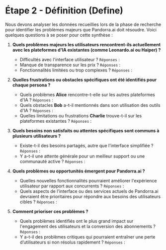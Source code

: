 # Étape 2 - Définition (Define)

Nous devons analyser les données recueillies lors de la phase de recherche pour identifier les problèmes majeurs que Pandorra.ai doit résoudre. Voici quelques questions à se poser pour cette synthèse :

1. **Quels problèmes majeurs les utilisateurs rencontrent-ils actuellement avec les plateformes d'IA existantes (comme Leonardo.ai ou Haiper) ?**
    - Difficultés avec l'interface utilisateur ?
	    `Réponses` :
    - Manque de transparence sur les prix ?
	    `Réponses` :
    - Fonctionnalités limitées ou trop complexes ?
	    `Réponses` :
    
2. **Quelles frustrations ou obstacles spécifiques ont été identifiés pour chaque persona ?**
    - Quels problèmes **Alice** rencontre-t-elle sur les autres plateformes d'IA ?
	    `Réponses` :
    - Quels obstacles **Bob** a-t-il mentionnés dans son utilisation des outils d'IA ?
	    `Réponses` :
    - Quelles limitations ou frustrations **Charlie** trouve-t-il sur les plateformes existantes ?
	    `Réponses` :
    
3. **Quels besoins non satisfaits ou attentes spécifiques sont communs à plusieurs utilisateurs ?**
    - Existe-t-il des besoins partagés, autre que l'interface simplifiée ?
	    `Réponses` :
    - Y a-t-il une attente générale pour un meilleur support ou une communauté active ?
	    `Réponses` :
    
4. **Quels problèmes ou opportunités émergent pour Pandorra.ai ?**
    - Quelles nouvelles fonctionnalités pourraient améliorer l'expérience utilisateur par rapport aux concurrents ?
	    `Réponses` :
    - Quels aspects de l'interface ou des services actuels de Pandorra.ai devraient être prioritaires pour répondre aux besoins des utilisateurs cibles ?
	    `Réponses` :
	    
5. **Comment prioriser ces problèmes ?**
    - Quels problèmes identifiés ont le plus grand impact sur l'engagement des utilisateurs et la conversion des abonnements ?
	    `Réponses` :
    - Y a-t-il des problèmes critiques qui pourraient entraîner une perte d’utilisateurs si non résolus rapidement ?
	    `Réponses` :
